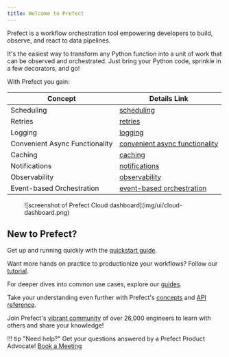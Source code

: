 ```yaml
---
title: Welcome to Prefect
---
```


Prefect is a workflow orchestration tool empowering developers to build, observe, and react to data pipelines.

It's the easiest way to transform any Python function into a unit of work that can be observed and orchestrated. Just bring your Python code, sprinkle in a few decorators, and go!

With Prefect you gain:

| Concept                      | Details Link                                         |
|------------------------------|------------------------------------------------------|
| Scheduling                   | [scheduling](/2.19.4/concepts/schedules)                    |
| Retries                      | [retries](/2.19.4/concepts/tasks/#task-arguments)           |
| Logging                      | [logging](/2.19.4/guides/logs/)                           |
| Convenient Async Functionality | [convenient async functionality](/2.19.4/concepts/task-runners/#task-runners) |
| Caching                      | [caching](/2.19.4/concepts/tasks/#caching)                  |
| Notifications                | [notifications](/2.19.4/cloud/automations/)                 |
| Observability                | [observability](/2.19.4/cloud/overview/)                    |
| Event-based Orchestration   | [event-based orchestration](/2.19.4/cloud/webhooks/)        |


<figure markdown>
![screenshot of Prefect Cloud dashboard](img/ui/cloud-dashboard.png)
</figure>

## New to Prefect?

Get up and running quickly with the [quickstart guide](/2.19.4/getting-started/quickstart/).

Want more hands on practice to productionize your workflows? Follow our [tutorial](/2.19.4/tutorial/).

For deeper dives into common use cases, explore our [guides](/2.19.4/guides/index/).

Take your understanding even further with Prefect's [concepts](/2.19.4/concepts/index/) and [API reference](/2.19.4/api-ref/).

Join Prefect's [vibrant community](/2.19.4/community/) of over 26,000 engineers to learn with others and share your knowledge!

!!! tip "Need help?"
    Get your questions answered by a Prefect Product Advocate! [Book a Meeting](https://calendly.com/prefect-experts/prefect-product-advocates?utm_campaign=prefect_docs_cloud&utm_content=prefect_docs&utm_medium=docs&utm_source=docs)

